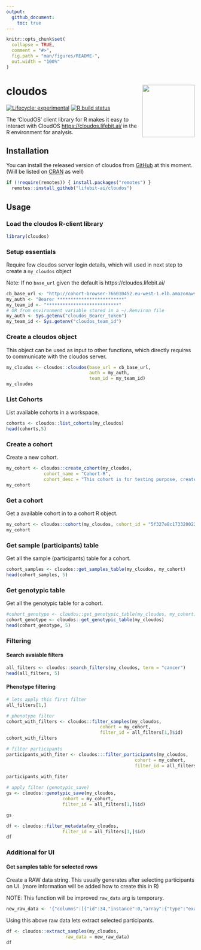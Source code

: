 ```yaml
---
output: 
  github_document:
    toc: true
---
```


<!-- README.md is generated from README.Rmd. Please edit that file -->

```r
knitr::opts_chunk$set(
  collapse = TRUE,
  comment = "#>",
  fig.path = "man/figures/README-",
  out.width = "100%"
)
```

# cloudos <img src="logo/hexlogo.png" align="right" height=140/>

<!-- badges: start -->
[![Lifecycle: experimental](https://img.shields.io/badge/lifecycle-experimental-orange.svg)](https://www.tidyverse.org/lifecycle/#experimental)
[![R build status](https://github.com/lifebit-ai/cloudos/workflows/R-CMD-check/badge.svg)](https://github.com/lifebit-ai/cloudos/actions)
<!-- badges: end -->

The 'CloudOS' client library for R makes it easy to interact with CloudOS <https://cloudos.lifebit.ai/> in the R environment for analysis.

## Installation

You can install the released version of cloudos from [GitHub](https://github.com/lifebit-ai/cloudos/) at this moment. (Will be listed on  [CRAN](https://CRAN.R-project.org) as well)

```r
if (!require(remotes)) { install.packages("remotes") }
  remotes::install_github("lifebit-ai/cloudos")
```

## Usage

### Load the cloudos R-client library

```r
library(cloudos)
```

### Setup essentials 

Require few cloudos server login details, which will used in next step to create a `my_cloudos` object

Note: If no `base_url` given the default is https://cloudos.lifebit.ai/

```r
cb_base_url <- "http://cohort-browser-766010452.eu-west-1.elb.amazonaws.com"
my_auth <- "Bearer *************************"
my_team_id <- "***************************"
# OR from environment variable stored in a ~/.Renviron file
my_auth <- Sys.getenv("cloudos_Bearer_token")
my_team_id <- Sys.getenv("cloudos_team_id")
```

### Create a cloudos object

This object can be used as input to other functions, which directly requires to communicate with the cloudos server.

```r
my_cloudos <- cloudos::cloudos(base_url = cb_base_url,
                               auth = my_auth,
                               team_id = my_team_id)
my_cloudos
```

### List Cohorts

List available cohorts in a workspace.

```r
cohorts <- cloudos::list_cohorts(my_cloudos)
head(cohorts,5)
```

### Create a cohort

Create a new cohort.

```r
my_cohort <- cloudos::create_cohort(my_cloudos,
              cohort_name = "Cohort-R",
              cohort_desc = "This cohort is for testing purpose, created from R.")
my_cohort
```

### Get a cohort

Get a available cohort in to a cohort R object.

```r
my_cohort <- cloudos::cohort(my_cloudos, cohort_id = "5f327e8c1733200222dc3e8c")
my_cohort
```

### Get sample (participants) table

Get all the sample (participants) table for a cohort. 

```r
cohort_samples <- cloudos::get_samples_table(my_cloudos, my_cohort)
head(cohort_samples, 5)
```

### Get genotypic table

Get all the genotypic table for a cohort.

```r
#cohort_genotype <- cloudos::get_genotypic_table(my_cloudos, my_cohort)
cohort_genotype <- cloudos::get_genotypic_table(my_cloudos)
head(cohort_genotype, 5)
```

### Filtering

#### Search avaiable filters

```r
all_filters <- cloudos::search_filters(my_cloudos, term = "cancer")
head(all_filters, 5)
```

#### Phenotype filtering

```r
# lets apply this first filter
all_filters[1,]

# phenotype filter
cohort_with_filters <- cloudos::filter_samples(my_cloudos, 
                                   cohort = my_cohort, 
                                   filter_id = all_filters[1,]$id)
cohort_with_filters
```

```r
# filter participants
participants_with_fiter <- cloudos:::filter_participants(my_cloudos,
                                                cohort = my_cohort, 
                                                filter_id = all_filters[1,]$id)
 
participants_with_fiter
```

```r
# apply filter (genotypic_save) 
gs <- cloudos::genotypic_save(my_cloudos,
                     cohort = my_cohort,
                     filter_id = all_filters[1,]$id)

gs
```

```r
df <- cloudos::filter_metadata(my_cloudos,
                     filter_id = all_filters[1,]$id)
df
```

### Additional for UI

#### Get samples table for selected rows

Create a RAW data string. This usually generates after selecting participants on UI. (more information will be added how to create this in R)

NOTE: This function will be improved `raw_data` arg is temporary. 

```r
new_raw_data <- '{"columns":[{"id":34,"instance":0,"array":{"type":"exact","value":0}},{"id":31,"instance":0,"array":{"type":"exact","value":0}},{"id":52,"instance":0,"array":{"type":"exact","value":0}},{"id":5984,"instance":0,"array":{"type":"avg"}},{"id":5984,"instance":0,"array":{"type":"min"}},{"id":5984,"instance":0,"array":{"type":"max"}},{"id":20001,"instance":0,"array":{"type":"exact","value":0}}],"ids":["5f185b92bf92ed4d3be9637d","5edbdd689d700db709af0c2f","5f185b91bf92ed4d3be9587e","5f185b91bf92ed4d3be95984","5edbdd689d700db709af0c3e","5edbdd689d700db709af0c2b","5edbdd689d700db709af0c2d","5f185b93bf92ed4d3be982e9","5edbdd689d700db709af0c2a","5edbdd689d700db709af0c4d"],"type":"csv","base_url":"http://cohort-browser-766010452.eu-west-1.elb.amazonaws.com"}'
```

Using this above raw data lets extract selected participants.

```r
df <- cloudos::extract_samples(my_cloudos,
                      raw_data = new_raw_data)
df
```

